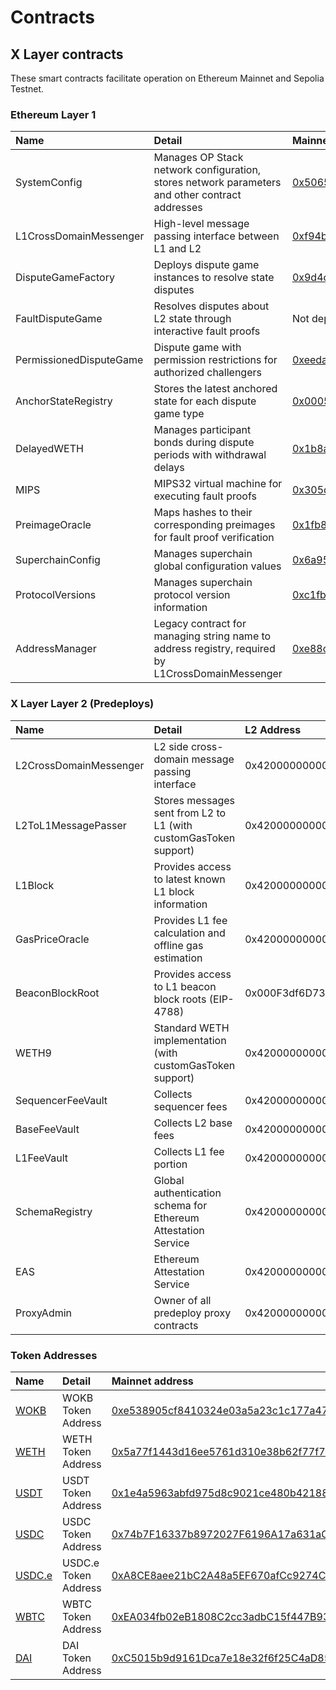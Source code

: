 # Contracts

## X Layer contracts
These smart contracts facilitate operation on Ethereum Mainnet and Sepolia Testnet.

### Ethereum Layer 1

|Name|Detail|Mainnet address|Testnet address|
|:----|:--|:--|:--|
|SystemConfig|Manages OP Stack network configuration, stores network parameters and other contract addresses|[0x5065809af286321a05fbf85713b5d5de7c8f0433](https://etherscan.io/address/0x5065809af286321a05fbf85713b5d5de7c8f0433)|[0x06be4b4a9a28ff8eed6da09447bc5daa676efac3](https://sepolia.etherscan.io/address/0x06be4b4a9a28ff8eed6da09447bc5daa676efac3)|
|L1CrossDomainMessenger|High-level message passing interface between L1 and L2|[0xf94b553f3602a03931e5d10cab343c0968d793e3](https://etherscan.io/address/0xf94b553f3602a03931e5d10cab343c0968d793e3)|[0xef40d5432d37b3935a11710c73f395e2c9921295](https://sepolia.etherscan.io/address/0xef40d5432d37b3935a11710c73f395e2c9921295)|
|DisputeGameFactory|Deploys dispute game instances to resolve state disputes|[0x9d4c8faeaddddeee1ed0c92dabad815c2484f675](https://etherscan.io/address/0x9d4c8faeaddddeee1ed0c92dabad815c2484f675)|[0x80388586ab4580936bcb409cc2dc6bc0221e1b6f](https://sepolia.etherscan.io/address/0x80388586ab4580936bcb409cc2dc6bc0221e1b6f)|
|FaultDisputeGame|Resolves disputes about L2 state through interactive fault proofs|Not deployed (0x0000...)|Not deployed (0x0000...)|
|PermissionedDisputeGame|Dispute game with permission restrictions for authorized challengers|[0xeeda796a23bc98726e47934ca9b54fdda5a608e8](https://etherscan.io/address/0xeeda796a23bc98726e47934ca9b54fdda5a608e8)|[0x6d5610d86dba85226146715b5c2b2adddade18c0](https://sepolia.etherscan.io/address/0x6d5610d86dba85226146715b5c2b2adddade18c0)|
|AnchorStateRegistry|Stores the latest anchored state for each dispute game type|[0x000590bb65ab1864a7ad46d6b957cc9a4f2c149d](https://etherscan.io/address/0x000590bb65ab1864a7ad46d6b957cc9a4f2c149d)|[0x1a8dfc1d6ccfb3be886b2539823539a9dc0956a5](https://sepolia.etherscan.io/address/0x1a8dfc1d6ccfb3be886b2539823539a9dc0956a5)|
|DelayedWETH|Manages participant bonds during dispute periods with withdrawal delays|[0x1b8a252a71bc8997d3871af420895b5845212fc6](https://etherscan.io/address/0x1b8a252a71bc8997d3871af420895b5845212fc6)|[0xc8e876ad7e2e47017107d335132bf7e3efdd6b7b](https://sepolia.etherscan.io/address/0xc8e876ad7e2e47017107d335132bf7e3efdd6b7b)|
|MIPS|MIPS32 virtual machine for executing fault proofs|[0x305d1c0eed9a0291686f3bfdf1f5e54aaeef80e4](https://etherscan.io/address/0x305d1c0eed9a0291686f3bfdf1f5e54aaeef80e4)|[0x4b55e1782e96762a457896dff2b17cd2477ab57c](https://sepolia.etherscan.io/address/0x4b55e1782e96762a457896dff2b17cd2477ab57c)|
|PreimageOracle|Maps hashes to their corresponding preimages for fault proof verification|[0x1fb8cdfc6831fc866ed9c51af8817da5c287add3](https://etherscan.io/address/0x1fb8cdfc6831fc866ed9c51af8817da5c287add3)|[0xd59bb1d50dfeadc2cc3a7bed43c3bc4065b0ed4b](https://sepolia.etherscan.io/address/0xd59bb1d50dfeadc2cc3a7bed43c3bc4065b0ed4b)|
|SuperchainConfig|Manages superchain global configuration values|[0x6a95d7aac3d41761426761af031c5034b7b347d4](https://etherscan.io/address/0x6a95d7aac3d41761426761af031c5034b7b347d4)|[0x307f426f725dc6b2c49d489e1133aa5f5f400960](https://sepolia.etherscan.io/address/0x307f426f725dc6b2c49d489e1133aa5f5f400960)|
|ProtocolVersions|Manages superchain protocol version information|[0xc1fb115d8249a7e6b27c8bc6914cab7edf0b0f7e](https://etherscan.io/address/0xc1fb115d8249a7e6b27c8bc6914cab7edf0b0f7e)|[0x4e753a62ad7da17508dbc54a58e1e231c152baa2](https://sepolia.etherscan.io/address/0x4e753a62ad7da17508dbc54a58e1e231c152baa2)|
|AddressManager|Legacy contract for managing string name to address registry, required by L1CrossDomainMessenger|[0xe88cfa9d4a4fae1413914bad9796a72d13d035b9](https://etherscan.io/address/0xe88cfa9d4a4fae1413914bad9796a72d13d035b9)|[0x6a09ed5b36dd48904551498f0020cd62cc315907](https://sepolia.etherscan.io/address/0x6a09ed5b36dd48904551498f0020cd62cc315907)|

### X Layer Layer 2 (Predeploys)

|Name|Detail|L2 Address|
|:----|:--|:--|
|L2CrossDomainMessenger|L2 side cross-domain message passing interface|0x4200000000000000000000000000000000000007|
|L2ToL1MessagePasser|Stores messages sent from L2 to L1 (with customGasToken support)|0x4200000000000000000000000000000000000016|
|L1Block|Provides access to latest known L1 block information|0x4200000000000000000000000000000000000015|
|GasPriceOracle|Provides L1 fee calculation and offline gas estimation|0x420000000000000000000000000000000000000F|
|BeaconBlockRoot|Provides access to L1 beacon block roots (EIP-4788)|0x000F3df6D732807Ef1319fB7B8bB8522d0Beac02|
|WETH9|Standard WETH implementation (with customGasToken support)|0x4200000000000000000000000000000000000006|
|SequencerFeeVault|Collects sequencer fees|0x4200000000000000000000000000000000000011|
|BaseFeeVault|Collects L2 base fees|0x4200000000000000000000000000000000000019|
|L1FeeVault|Collects L1 fee portion|0x420000000000000000000000000000000000001a|
|SchemaRegistry|Global authentication schema for Ethereum Attestation Service|0x4200000000000000000000000000000000000020|
|EAS|Ethereum Attestation Service|0x4200000000000000000000000000000000000021|
|ProxyAdmin|Owner of all predeploy proxy contracts|0x4200000000000000000000000000000000000018|

### Token Addresses

|Name|Detail|Mainnet address|Testnet address|
|:----|:--|:--|:--|
|[WOKB](https://www.okx.com/web3/explorer/xlayer/address/0xe538905cf8410324e03a5a23c1c177a474d59b2b "WOKB")|WOKB Token Address|[0xe538905cf8410324e03a5a23c1c177a474d59b2b](https://www.okx.com/web3/explorer/xlayer/address/0xe538905cf8410324e03a5a23c1c177a474d59b2b "0xe538905cf8410324e03a5a23c1c177a474d59b2b")|-|
|[WETH](https://www.okx.com/web3/explorer/xlayer/token/0x5a77f1443d16ee5761d310e38b62f77f726bc71c "WETH")|WETH Token Address|[0x5a77f1443d16ee5761d310e38b62f77f726bc71c](https://www.okx.com/web3/explorer/xlayer/address/0x5a77f1443d16ee5761d310e38b62f77f726bc71c "0x5a77f1443d16ee5761d310e38b62f77f726bc71c")|[0xBec7859BC3d0603BeC454F7194173E36BF2Aa5C8](https://www.okx.com/web3/explorer/xlayer-test/address/0xBec7859BC3d0603BeC454F7194173E36BF2Aa5C8 "0xBec7859BC3d0603BeC454F7194173E36BF2Aa5C8")|
|[USDT](https://www.okx.com/web3/explorer/xlayer/address/0x1e4a5963abfd975d8c9021ce480b42188849d41d "USDT")|USDT Token Address|[0x1e4a5963abfd975d8c9021ce480b42188849d41d](https://www.okx.com/web3/explorer/xlayer/address/0x1e4a5963abfd975d8c9021ce480b42188849d41d "0x1e4a5963abfd975d8c9021ce480b42188849d41d")|-|
|[USDC](https://www.okx.com/web3/explorer/xlayer/address/0x74b7f16337b8972027f6196a17a631ac6de26d22 "USDC")|USDC Token Address|[0x74b7F16337b8972027F6196A17a631aC6dE26d22](https://www.okx.com/web3/explorer/xlayer/address/0x74b7f16337b8972027f6196a17a631ac6de26d22 "0x74b7F16337b8972027F6196A17a631aC6dE26d22")|-|
|[USDC.e](https://www.okx.com/web3/explorer/xlayer/address/0xA8CE8aee21bC2A48a5EF670afCc9274C7bbbC035 "USDC.e")|USDC.e Token Address|[0xA8CE8aee21bC2A48a5EF670afCc9274C7bbbC035](https://www.okx.com/web3/explorer/xlayer/address/0xA8CE8aee21bC2A48a5EF670afCc9274C7bbbC035 "0xA8CE8aee21bC2A48a5EF670afCc9274C7bbbC035")|-|
|[WBTC](https://www.okx.com/web3/explorer/xlayer/address/0xea034fb02eb1808c2cc3adbc15f447b93cbe08e1 "WBTC")|WBTC Token Address|[0xEA034fb02eB1808C2cc3adbC15f447B93CbE08e1](https://www.okx.com/web3/explorer/xlayer/address/0xea034fb02eb1808c2cc3adbc15f447b93cbe08e1 "0xEA034fb02eB1808C2cc3adbC15f447B93CbE08e1")|-|
|[DAI](https://www.okx.com/web3/explorer/xlayer/address/0xc5015b9d9161dca7e18e32f6f25c4ad850731fd4 "DAI")|DAI Token Address|[0xC5015b9d9161Dca7e18e32f6f25C4aD850731Fd4](https://www.okx.com/web3/explorer/xlayer/address/0xc5015b9d9161dca7e18e32f6f25c4ad850731fd4 "0xC5015b9d9161Dca7e18e32f6f25C4aD850731Fd4")|-|